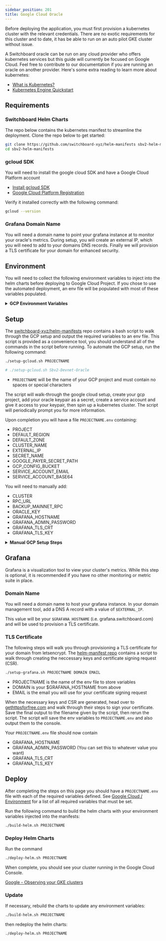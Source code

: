 ```yaml
---
sidebar_position: 201
title: Google Cloud Oracle
---
```


Before deploying the application, you must first provision a kubernetes cluster
with the relevant credentials. There are no exotic requirements for this cluster
and to date, it has be able to run on an auto pilot GKE cluster without issue.

A Switchboard oracle can be run on any cloud provider who offers kubernetes
services but this guide will currently be focused on Google Cloud. Feel free to
contribute to our documentation if you are running an oracle on another
provider. Here's some extra reading to learn more about kubernetes:

- [What is Kubernetes?](https://cloud.google.com/learn/what-is-kubernetes)
- [Kubernetes Engine Quickstart](https://cloud.google.com/kubernetes-engine/docs/quickstart)

## Requirements

### Switchboard Helm Charts

The repo below contains the kubernetes manifest to streamline the deployment.
Clone the repo below to get started:

```bash
git clone https://github.com/switchboard-xyz/helm-manifests sbv2-helm-manifests
cd sbv2-helm-manifests
```

### gcloud SDK

You will need to install the google cloud SDK and have a Google Cloud Platform
account

- [Install gcloud SDK](https://cloud.google.com/sdk/docs/install)
- [Google Cloud Platform Registration](https://console.cloud.google.com/freetrial/signup/tos)

Verify it installed correctly with the following command:

```bash
gcloud --version
```

### Grafana Domain Name

You will need a domain name to point your grafana instance at to monitor your
oracle's metrics. During setup, you will create an external IP, which you will
need to add to your domains DNS records. Finally we will provision a TLS
certificate for your domain for enhanced security.

## Environment

You will need to collect the following environment variables to inject into the
helm charts before deploying to Google Cloud Project. If you chose to use the
automated deployment, an env file will be populated with most of these variables
populated.

<details>

<summary>
  <b>GCP Environment Variables</b>
</summary>

<table>
  <thead>
    <tr>
      <th>Env Variable</th>
      <th>Definition</th>
    </tr>
  </thead>
  <tbody>
    <tr>
      <td>CLUSTER</td>
      <td>
        <b>
          <u>Required</u>
        </b>
        <br />
        <b>Type</b> - String (devnet / mainnet-beta)
        <br />
        <b>Description</b> - Solana cluster you will be running an oracle on
        (mainnet-beta/devnet)
      </td>
    </tr>
    <tr>
      <td>RPC_URL</td>
      <td>
        <b>
          <u>Required</u>
        </b>
        <br />
        <b>Type</b> - URL
        <br />
        <b>Description</b> - Solana RPC URL that must be capable of supporting
        websockets. The default RPC pools should be avoided at all cost as you
        will quickly hit the rate limits and risk being slashed
      </td>
    </tr>
    <tr>
      <td>WS_URL</td>
      <td>
        <b>
          <u>Optional</u>
        </b>
        <br />
        <b>Type</b> - URL
        <br />
        <b>Default</b> - RPC_URL
        <br />
        <b>Description</b> - Websocket URL to connect to a Solana RPC server. If
        not provided, oracle will fallback to RPC_URL
      </td>
    </tr>
    <tr>
      <td>BACKUP_MAINNET_RPC</td>
      <td>
        <b>
          <u>Optional</u>
        </b>
        <br />
        <b>Type</b> - URL
        <br />
        <b>Default</b> - https://api.mainnet-beta.solana.com
        <br />
        <b>Description</b> - Backup RPC URL in case of network congestion
      </td>
    </tr>
    <tr>
      <td>ORACLE_KEY</td>
      <td>
        <b>
          <u>Required</u>
        </b>
        <br />
        <b>Type</b> - Public Key
        <br />
        <b>Description</b> - Public key of the oracle account that has been
        granted permissions to use an oracle queue <br />
      </td>
    </tr>
    <tr>
      <td>HEARTBEAT_INTERVAL</td>
      <td>
        <b>
          <u>Optional</u>
        </b>
        <br />
        <b>Type</b> - Number (seconds)
        <br />
        <b>Default</b> - 15
        <br />
        <b>Description</b> - Seconds between oracle heartbeats. Queues have
        different oracle heartbeat requirements. Recommended value is 15
      </td>
    </tr>
    <tr>
      <td>SERVICE_ACCOUNT_BASE64</td>
      <td>
        <b>
          <u>Required</u>
        </b>
        <br />
        <b>Type</b> - Base64 encoded JSON file
        <br />
        <b>Description</b> - Base64 encoded JSON file containing the private key
        for your service account that has access to your google secret keypair
        and config bucket
      </td>
    </tr>
    <tr>
      <td>GOOGLE_PAYER_SECRET_PATH</td>
      <td>
        <b>
          <u>Required</u>
        </b>
        <br />
        <b>Type</b> - GCP Resource Path
        <br />
        <b>Description</b> - Google cloud resource to manage your keypair
        securely.
      </td>
    </tr>
    <tr>
      <td>GCP_CONFIG_BUCKET</td>
      <td>
        <b>
          <u>Optional</u>
        </b>
        <br />
        <b>Type</b> - GCP Resource Path
        <br />
        <b>Default</b> - oracle-configs:configs.json
        <br />
        <b>Description</b> - Contains API keys for private API endpoints
      </td>
    </tr>
    <tr>
      <td>EXTERNAL_IP</td>
      <td>
        <b>
          <u>Required</u>
        </b>
        <br />
        <b>Type</b> - IPv4 Address
        <br />
        <b>Description</b> - IP Address where your grafana instance will be
        hosted to view metrics and oracle operating status
      </td>
    </tr>
    <tr>
      <td>GRAFANA_HOSTNAME</td>
      <td>
        <b>
          <u>Required</u>
        </b>
        <br />
        <b>Type</b> - Fully Qualified Domain Name
        <br />
        <b>Description</b> - Hostname where your grafana instance will point to
      </td>
    </tr>
    <tr>
      <td>GRAFANA_ADMIN_PASSWORD</td>
      <td>
        <b>
          <u>Optional</u>
        </b>
        <br />
        <b>Type</b> - String / Password
        <br />
        <b>Default</b> - Sbv2K8sPassword123@
        <br />
        <b>Description</b> - Password to admin account that allows access to
        your grafana instance. You can set this to whatever value you want.
        <br />
      </td>
    </tr>
    <tr>
      <td>GRAFANA_TLS_CRT</td>
      <td>
        <b>
          <u>Required</u>
        </b>
        <br />
        <b>Type</b> - Base64 encoded CRT file
        <br />
        <b>Description</b> - Base64 encoded string of your TLS certificate to
        secure your grafana instance
      </td>
    </tr>
    <tr>
      <td>GRAFANA_TLS_KEY</td>
      <td>
        <b>
          <u>Required</u>
        </b>
        <br />
        <b>Type</b> - Base64 encoded private key file
        <br />
        <b>Description</b> - Base64 encoded string of the private key used to
        create your TLS certificate
      </td>
    </tr>
  </tbody>
</table>

</details>

## Setup

The
[switchboard-xyz/helm-manifests](https://github.com/switchboard-xyz/helm-manifests)
repo contains a bash script to walk through the GCP setup and output the
required variables to an env file. This script is provided as a convenience
tool, you should understand all of the commands in the script before running. To
automate the GCP setup, run the following command:

```bash
./setup-gcloud.sh PROJECTNAME

# ./setup-gcloud.sh Sbv2-Devnet-Oracle
```

- `PROJECTNAME` will be the name of your GCP project and must contain no spaces
  or special characters

The script will walk-through the google cloud setup, create your gcp project,
add your oracle keypair as a secret, create a service account and give it access
to your keypair, then spin up a kubernetes cluster. The script will periodically
prompt you for more information.

Upon completion you will have a file `PROJECTNAME.env` containing:

- PROJECT
- DEFAULT_REGION
- DEFAULT_ZONE
- CLUSTER_NAME
- EXTERNAL_IP
- SECRET_NAME
- GOOGLE_PAYER_SECRET_PATH
- GCP_CONFIG_BUCKET
- SERVICE_ACCOUNT_EMAIL
- SERVICE_ACCOUNT_BASE64

You will need to manually add:

- CLUSTER
- RPC_URL
- BACKUP_MAINNET_RPC
- ORACLE_KEY
- GRAFANA_HOSTNAME
- GRAFANA_ADMIN_PASSWORD
- GRAFANA_TLS_CRT
- GRAFANA_TLS_KEY

<details>
    <summary><b>Manual GCP Setup Steps</b></summary>

<b>Login</b>

Login to your google cloud account:

```bash
gcloud auth login
```

<b>Project</b>

Create a new project

```bash
gcloud projects create switchboard-oracle-cluster --name="Switchboard Oracle"
```

Set it as your default project

```bash
gcloud config set project switchboard-oracle-cluster
```

[Google - gcloud projects create](https://cloud.google.com/sdk/gcloud/reference/projects/create)

<b>gCloud Config</b>

Set the default zone using
[list of regions and zones](https://cloud.google.com/compute/docs/regions-zones#available)

```bash
gcloud config set compute/zone us-west1-a # replace with your closest region
```

Set the default region using
[list of regions and zones](https://cloud.google.com/compute/docs/regions-zones#available)

```bash
gcloud config set compute/region us-west1 # replace with your closest region
```

[Google - Set default settings for the gcloud tool](https://cloud.google.com/kubernetes-engine/docs/quickstart#autopilot)

<b>Billing</b>

You will need to enable billing for the project before enabling any services:

- https://console.cloud.google.com/billing/enable?project=switchboard-oracle-cluster

[Google - APIs and billing](https://support.google.com/googleapi/answer/6158867?hl=en)

<b>Services</b>

Enable the relevant services:

```bash
gcloud services enable compute.googleapis.com
gcloud services enable container.googleapis.com
gcloud services enable iamcredentials.googleapis.com
gcloud services enable secretmanager.googleapis.com
```

<b>External IP</b>

You will need to reserve a static IP address for your grafana instance

```bash
gcloud compute addresses create load-balancer --project=switchboard-oracle-cluster
gcloud compute addresses list
# NAME           ADDRESS/RANGE
# load-balancer  123.123.123.123 ($LOADBALANCER_IP)
```

This will be your `$EXTERNAL_IP`

[Google - Reserve a new static external IP address](https://cloud.google.com/compute/docs/ip-addresses/reserve-static-external-ip-address#reserve_new_static)

<b>Service Account</b>

You will need to create a service account to access our resources.

```bash
gcloud iam service-accounts create svc-account --display-name="Oracle Service Account"
gcloud iam service-accounts list
```

Now save it to our filesystem

```bash
gcloud iam service-accounts keys create secrets/svc-account.json  --iam-account=svc-account@switchboard-oracle-cluster.iam.gserviceaccount.com
```

Now convert the json file to a base64 string to store in
`$SERVICE_ACCOUNT_BASE64`

```bash
base64 secrets/svc-account.json
```

[Google - Creating service account keys](https://cloud.google.com/iam/docs/creating-managing-service-account-keys)

<b>OraclePayerSecret</b>

You will need to store your solana keypair in Google Secret Manager for enhanced
security. If you are using another keypair replace `--data-file` with your
relevant path.

```bash
gcloud secrets create oracle-payer-secret --replication-policy="automatic"  --data-file=secrets/authority-keypair.json
```

You can view your `$GOOGLE_PAYER_SECRET_PATH` in the
[GCP console](https://console.cloud.google.com/security/secret-manager/secret/oracle-payer-secret/versions&project=switchboard-oracle-cluster)
or by running the command

```bash
echo "$(gcloud secrets list --uri --filter=oracle-payer-secret | \
cut -c41- | tr -d '\n')/versions/latest"
```

[Google - Creating a secret](https://cloud.google.com/secret-manager/docs/creating-and-accessing-secrets)

<b>Storage Bucket</b>

You can create a GCP storage bucket to store API keys. The following command
will create a new storage bucket and give your service account permissions to
read from it. You will need to use a unique name as storage bucket names are
global to the entire GCP platform.

```bash
gsutil mb -p switchboard-oracle-cluster -l us-west1 gs://switchboard-oracle-cluster-bucket
gsutil iam ch serviceAccount:svc-account@switchboard-oracle-cluster.iam.gserviceaccount.com:legacyBucketReader gs://switchboard-oracle-cluster-bucket
gsutil ls
# gs://switchboard-oracle-cluster-bucket/
```

You can view your `$GCP_CONFIG_BUCKET` by running the command

```bash
echo "$(gsutil ls | grep 'switchboard-oracle-cluster-bucket' | \
sed -e 's/.*gs:\/\/\(.*\)\/.*/\1/' ):configs.json"
# switchboard-oracle-cluster-bucket:configs.json
```

[Google - Create storage buckets](https://cloud.google.com/storage/docs/creating-buckets#storage-create-bucket-gsutil)

<b>Kubernetes Cluster</b>

Finally you will need to create a new kubernetes cluster

```bash
gcloud container clusters create-auto switchboard-cluster \
--service-account=svc-account@switchboard-oracle-cluster.iam.gserviceaccount.com \
--region us-west1
```

then connect to it and store your credentials in your gCloud config

```bash
gcloud container clusters get-credentials switchboard-cluster \
--project switchboard-oracle-cluster \
--region us-west1
```

:::note

Remember to update the region to the same region you used for your static IP.

:::

[Google - Create a GKE cluster](https://cloud.google.com/kubernetes-engine/docs/quickstart#autopilot)

<b>Wrapping Up</b>

You should now have an `PROJECTNAME.env` file containing

- EXTERNAL_IP
- GOOGLE_PAYER_SECRET_PATH
- GCP_CONFIG_BUCKET
- SERVICE_ACCOUNT_BASE64

You will need to manually add:

- CLUSTER
- RPC_URL
- BACKUP_MAINNET_RPC
- ORACLE_KEY
- GRAFANA_HOSTNAME
- GRAFANA_ADMIN_PASSWORD
- GRAFANA_TLS_CRT
- GRAFANA_TLS_KEY

</details>

## Grafana

Grafana is a visualization tool to view your cluster's metrics. While this step
is optional, it is recommended if you have no other monitoring or metric suite
in place.

### Domain Name

You will need a domain name to host your grafana instance. In your domain
management tool, add a DNS A record with a value of `$EXTERNAL_IP`.

This value will be your `$GRAFANA_HOSTNAME` (i.e. grafana.switchboard.com) and
will be used to provision a TLS certificate.

### TLS Certificate

The following steps will walk you through provisioning a TLS certificate for
your domain from letsencrypt. The
[helm-manifest repo](https://github.com/switchboard-xyz/helm-manifests) contains
a script to walk through creating the neccessary keys and certificate signing
request (CSR).

```bash
./setup-grafana.sh PROJECTNAME DOMAIN EMAIL
```

- PROJECTNAME is the name of the env file to store variables
- DOMAIN is your $GRAFANA_HOSTNAME from above
- EMAIL is the email you will use for your certificate signing request

When the necessary keys and CSR are generated, head over to
[gethttpsforfree.com](https://gethttpsforfree.com.com) and walk through their
steps to sign your certificate. Save the final output to the filename given by
the script, then rerun the script. The script will save the env variables to
`PROJECTNAME.env` and also output them to the console.

Your `PROJECTNAME.env` file should now contain

- GRAFANA_HOSTNAME
- GRAFANA_ADMIN_PASSWORD (You can set this to whatever value you want)
- GRAFANA_TLS_CRT
- GRAFANA_TLS_KEY

## Deploy

After completing the steps on this page you should have a `PROJECTNAME.env` file
with each of the required variables defined. See
[Google Cloud / Environment](#environment) for a list of all required variables
that must be set.

Run the following command to build the helm charts with your environment
variables injected into the manifests:

```bash
./build-helm.sh PROJECTNAME
```

### Deploy Helm Charts

Run the command

```bash
./deploy-helm.sh PROJECTNAME
```

When complete, you should see your cluster running in the Google Cloud Console.

[Google - Observing your GKE clusters](https://cloud.google.com/stackdriver/docs/solutions/gke/observing)

### Update

If necessary, rebuild the charts to update any environment variables:

```bash
./build-helm.sh PROJECTNAME
```

then redeploy the helm charts:

```bash
./deploy-helm.sh PROJECTNAME
```
